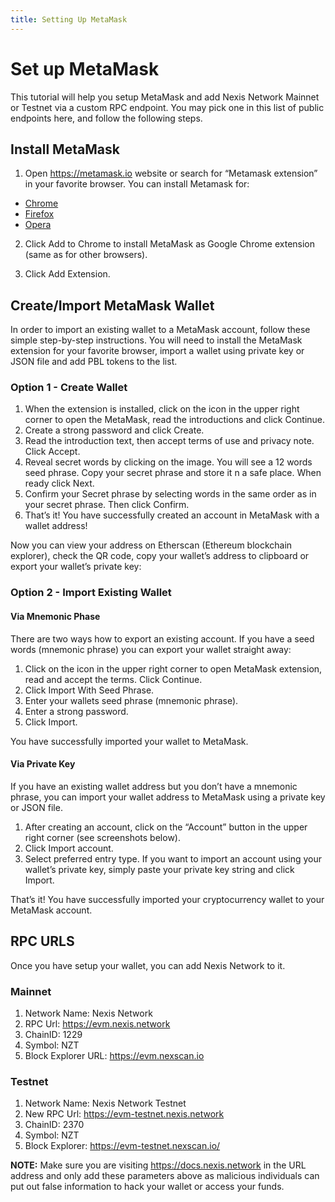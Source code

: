 ---
title: Setting Up MetaMask
---


# Set up MetaMask

This tutorial will help you setup MetaMask and add Nexis Network Mainnet or Testnet via a custom RPC endpoint. You may pick one in this list of public endpoints here, and follow the following steps.

## Install MetaMask
1. Open https://metamask.io website or search for “Metamask extension” in your favorite browser. You can install Metamask for: 
* [Chrome](https://chrome.google.com/webstore/detail/nkbihfbeogaeaoehlefnkodbefgpgknn)
* [Firefox](https://addons.mozilla.org/en-US/firefox/addon/ether-metamask/)
* [Opera](https://addons.opera.com/en/extensions/details/metamask/)

2. Click Add to Chrome to install MetaMask as Google Chrome extension (same as for other browsers).

3. Click Add Extension.

## Create/Import MetaMask Wallet
In order to import an existing wallet to a MetaMask account, follow these simple step-by-step instructions. You will need to install the MetaMask extension for your favorite browser, import a wallet using private key or JSON file and add PBL tokens to the list.

### Option 1 - Create Wallet

1. When the extension is installed, click on the icon in the upper right corner to open the MetaMask, read the introductions and click Continue.
2. Create a strong password and click Create.
3. Read the introduction text, then accept terms of use and privacy note. Click Accept.
4. Reveal secret words by clicking on the image. You will see a 12 words seed phrase. Copy your secret phrase and store it n a safe place. When ready click Next.
5. Confirm your Secret phrase by selecting words in the same order as in your secret phrase. Then click Confirm.
6. That’s it! You have successfully created an account in MetaMask with a wallet address!

Now you can view your address on Etherscan (Ethereum blockchain explorer), check the QR code, copy your wallet’s address to clipboard or export your wallet’s private key:

### Option 2 - Import Existing Wallet
#### Via Mnemonic Phase
There are two ways how to export an existing account. If you have a seed words (mnemonic phrase) you can export your wallet straight away:

1. Click on the icon in the upper right corner to open MetaMask extension, read and accept the terms. Click Continue.
2. Click Import With Seed Phrase.
3. Enter your wallets seed phrase (mnemonic phrase).
4. Enter a strong password.
5. Click Import.


You have successfully imported your wallet to MetaMask.

#### Via Private Key
If you have an existing wallet address but you don’t have a mnemonic phrase, you can import your wallet address to MetaMask using a private key or JSON file.

1. After creating an account, click on the “Account” button in the upper right corner (see screenshots below).
2. Click Import account.
3. Select preferred entry type. If you want to import an account using your wallet’s private key, simply paste your private key string and click Import.


That’s it! You have successfully imported your cryptocurrency wallet to your MetaMask account.


## RPC URLS
Once you have setup your wallet, you can add Nexis Network to it. 

### Mainnet

1. Network Name: Nexis Network
2. RPC Url: https://evm.nexis.network​
3. ChainID: 1229
4. Symbol: NZT
5. Block Explorer URL: https://evm.nexscan.io​

### Testnet

1. Network Name: Nexis Network Testnet
2. New RPC Url: https://evm-testnet.nexis.network
3. ChainID: 2370
4. Symbol: NZT
5. Block Explorer: https://evm-testnet.nexscan.io/

**NOTE:**
Make sure you are visiting https://docs.nexis.network in the URL address and only add these parameters above as malicious individuals can put out false information to hack your wallet or access your funds.